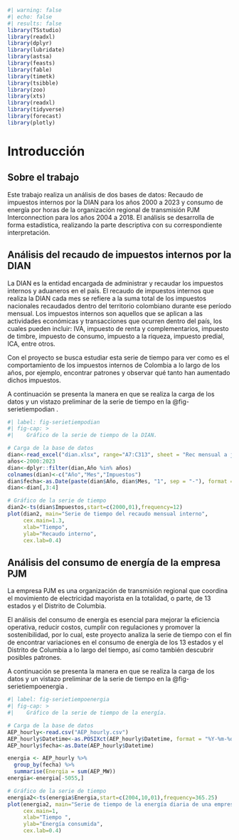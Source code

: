 ```r
#| warning: false
#| echo: false
#| results: false
library(TSstudio)
library(readxl)
library(dplyr)
library(lubridate)
library(astsa)
library(feasts)
library(fable)
library(timetk)
library(tsibble)
library(zoo)
library(xts)
library(readxl)
library(tidyverse)
library(forecast)
library(plotly)
```

# Introducción {.unnumbered}

## Sobre el trabajo

Este trabajo realiza un análisis de dos bases de datos: Recaudo de impuestos internos por la DIAN para los años 2000 a 2023 y consumo de energía por horas de la organización regional de transmisión PJM Interconnection para los años 2004 a 2018. El análisis se desarrolla de forma estadística, realizando la parte descriptiva con su correspondiente interpretación.

## Análisis del recaudo de impuestos internos por la DIAN

La DIAN es la entidad encargada de administrar y recaudar los impuestos internos y aduaneros en el país. El recaudo de impuestos internos que realiza la DIAN cada mes se refiere a la suma total de los impuestos nacionales recaudados dentro del territorio colombiano durante ese período mensual. Los impuestos internos son aquellos que se aplican a las actividades económicas y transacciones que ocurren dentro del país, los cuales pueden incluir: IVA, impuesto de renta y complementarios, impuesto de timbre, impuesto de consumo, impuesto a la riqueza, impuesto predial, ICA, entre otros.

Con el proyecto se busca estudiar esta serie de tiempo para ver como es el comportamiento de los impuestos internos de Colombia a lo largo de los años, por ejemplo, encontrar patrones y observar qué tanto han aumentado dichos impuestos.

A continuación se presenta la manera en que se realiza la carga de los datos y un vistazo preliminar de la serie de tiempo en la @fig-serietiempodian .

```r
#| label: fig-serietiempodian
#| fig-cap: >
#|    Gráfico de la serie de tiempo de la DIAN.

# Carga de la base de datos
dian<-read_excel("dian.xlsx", range="A7:C313", sheet = "Rec mensual a junio 2023" )
años<-2000:2023
dian<-dplyr::filter(dian,Año %in% años)
colnames(dian)<-c("Año","Mes","Impuestos")
dian$fecha<-as.Date(paste(dian$Año, dian$Mes, "1", sep = "-"), format = "%Y-%B-%d")
dian<-dian[,3:4]

# Gráfico de la serie de tiempo
dian2<-ts(dian$Impuestos,start=c(2000,01),frequency=12)
plot(dian2, main="Serie de tiempo del recaudo mensual interno",
     cex.main=1.3,
     xlab="Tiempo",
     ylab="Recaudo interno",
     cex.lab=0.4)
```

## Análisis del consumo de energía de la empresa PJM

La empresa PJM es una organización de transmisión regional que coordina el movimiento de electricidad mayorista en la totalidad, o parte, de 13 estados y el Distrito de Columbia.

El análisis del consumo de energía es esencial para mejorar la eficiencia operativa, reducir costos, cumplir con regulaciones y promover la sostenibilidad, por lo cual, este proyecto analiza la serie de tiempo con el fin de encontrar variaciones en el consumo de energía de los 13 estados y el Distrito de Columbia a lo largo del tiempo, así como también descubrir posibles patrones.

A continuación se presenta la manera en que se realiza la carga de los datos y un vistazo preliminar de la serie de tiempo en la @fig-serietiempoenergia .

```r
#| label: fig-serietiempoenergia
#| fig-cap: >
#|    Gráfico de la serie de tiempo de la energía.

# Carga de la base de datos
AEP_hourly<-read.csv("AEP_hourly.csv")
AEP_hourly$Datetime<-as.POSIXct(AEP_hourly$Datetime, format = "%Y-%m-%d %H:%M:%S")
AEP_hourly$fecha<-as.Date(AEP_hourly$Datetime)

energia <- AEP_hourly %>%
  group_by(fecha) %>%
  summarise(Energia = sum(AEP_MW))
energia<-energia[-5055,]

# Gráfico de la serie de tiempo
energia2<-ts(energia$Energia,start=c(2004,10,01),frequency=365.25)
plot(energia2, main="Serie de tiempo de la energía diaria de una empresa estadounidense",
     cex.main=1,
     xlab="Tiempo ",
     ylab="Energía consumida",
     cex.lab=0.4)

```
